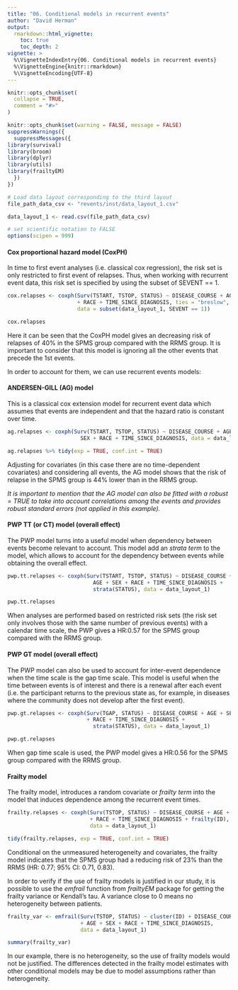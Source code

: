 ```yaml
---
title: "06. Conditional models in recurrent events"
author: "David Herman"
output: 
  rmarkdown::html_vignette:
    toc: true
    toc_depth: 2
vignette: >
  %\VignetteIndexEntry{06. Conditional models in recurrent events}
  %\VignetteEngine{knitr::rmarkdown}
  %\VignetteEncoding{UTF-8}
---
```


```r
knitr::opts_chunk$set(
  collapse = TRUE,
  comment = "#>"
)
```

```r
knitr::opts_chunk$set(warning = FALSE, message = FALSE)
suppressWarnings({
  suppressMessages({
library(survival)
library(broom)
library(dplyr)
library(utils)
library(frailtyEM)
  })
})
```

```r
# Load data layout corresponding to the third layout
file_path_data_csv <- "revents/inst/data_layout_1.csv"

data_layout_1 <- read.csv(file_path_data_csv)
```

```r
# set scientific notation to FALSE
options(scipen = 999)
```

#### **Cox proportional hazard model (CoxPH)**

In time to first event analyses (i.e. classical cox regression), the risk set is only restricted to first event of relapses. Thus, when working with recurrent event data, this risk set is specified by using the subset of SEVENT == 1.

```r
cox.relapses <- coxph(Surv(TSTART, TSTOP, STATUS) ~ DISEASE_COURSE + AGE + SEX 
                      + RACE + TIME_SINCE_DIAGNOSIS, ties = "breslow", 
                      data = subset(data_layout_1, SEVENT == 1))

cox.relapses
```

Here it can be seen that the CoxPH model gives an decreasing risk of relapses of 40% in the SPMS group compared with the RRMS group. It is important to consider that this model is ignoring all the other events that precede the 1st events.

In order to account for them, we can use recurrent events models:

#### **ANDERSEN-GILL (AG) model**

This is a classical cox extension model for recurrent event data which assumes that events are independent and that the hazard ratio is constant over time.

```r
ag.relapses <- coxph(Surv(TSTART, TSTOP, STATUS) ~ DISEASE_COURSE + AGE +
                       SEX + RACE + TIME_SINCE_DIAGNOSIS, data = data_layout_1)

ag.relapses %>% tidy(exp = TRUE, conf.int = TRUE)
```

Adjusting for covariates (in this case there are no time-dependent covariates) and considering all events, the AG model shows that the risk of relapse in the SPMS group is 44% lower than in the RRMS group.

*It is important to mention that the AG model can also be fitted with a robust = TRUE to take into account correlations among the events and provides robust standard errors (not applied in this example).*

#### **PWP TT (or CT) model (overall effect)**

The PWP model turns into a useful model when dependency between events become relevant to account. This model add an *strata term* to the model, which allows to account for the dependency between events while obtaining the overall effect.

```r
pwp.tt.relapses <- coxph(Surv(TSTART, TSTOP, STATUS) ~ DISEASE_COURSE + 
                           AGE + SEX + RACE + TIME_SINCE_DIAGNOSIS + 
                           strata(STATUS), data = data_layout_1)

pwp.tt.relapses
```

When analyses are performed based on restricted risk sets (the risk set only involves those with the same number of previous events) with a calendar time scale, the PWP gives a HR:0.57 for the SPMS group compared with the RRMS group.

#### **PWP GT model (overall effect)**

The PWP model can also be used to account for inter-event dependence when the time scale is the gap time scale. This model is useful when the time between events is of interest and there is a renewal after each event (i.e. the participant returns to the previous state as, for example, in diseases where the community does not develop after the first event).

```r
pwp.gt.relapses <- coxph(Surv(TGAP, STATUS) ~ DISEASE_COURSE + AGE + SEX
                         + RACE + TIME_SINCE_DIAGNOSIS +
                           strata(STATUS), data = data_layout_1)

pwp.gt.relapses
```

When gap time scale is used, the PWP model gives a HR:0.56 for the SPMS group compared with the RRMS group.

#### **Frailty model**

The frailty model, introduces a random covariate or *frailty term* into the model that induces dependence among the recurrent event times.

```r
frailty.relapses <- coxph(Surv(TSTOP, STATUS) ~ DISEASE_COURSE + AGE + SEX
                          + RACE + TIME_SINCE_DIAGNOSIS + frailty(ID),
                          data = data_layout_1)

tidy(frailty.relapses, exp = TRUE, conf.int = TRUE)
```

Conditional on the unmeasured heterogeneity and covariates, the frailty model indicates that the SPMS group had a reducing risk of 23% than the RRMS (HR: 0.77; 95% CI: 0.71, 0.83).

In order to verify if the use of frailty models is justified in our study, it is possible to use the *emfrail* function from *frailtyEM* package for getting the frailty variance or Kendall's tau. A variance close to 0 means no heterogeneity between patients.

```r
frailty_var <- emfrail(Surv(TSTOP, STATUS) ~ cluster(ID) + DISEASE_COURSE
                       + AGE + SEX + RACE + TIME_SINCE_DIAGNOSIS, 
                       data = data_layout_1) 

summary(frailty_var)
```

In our example, there is no heterogeneity, so the use of frailty models would not be justified. The differences detected in the frailty model estimates with other conditional models may be due to model assumptions rather than heterogeneity.
